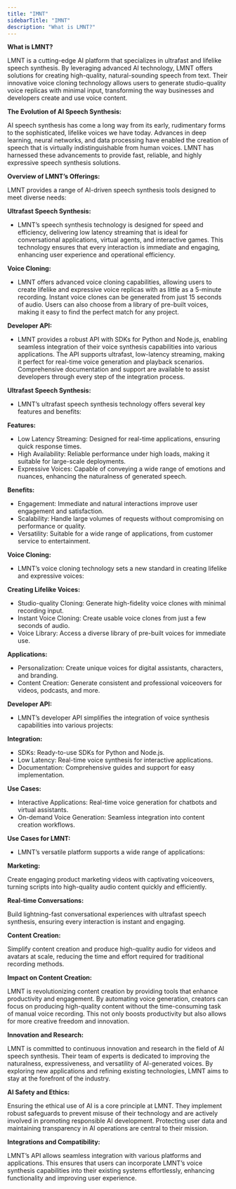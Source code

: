 ```yaml
---
title: "IMNT"
sidebarTitle: "IMNT"
description: "What is LMNT?"
---
```


**What is LMNT?**

LMNT is a cutting-edge AI platform that specializes in ultrafast and lifelike speech synthesis. By leveraging advanced AI technology, LMNT offers solutions for creating high-quality, natural-sounding speech from text. Their innovative voice cloning technology allows users to generate studio-quality voice replicas with minimal input, transforming the way businesses and developers create and use voice content.

**The Evolution of AI Speech Synthesis:**

AI speech synthesis has come a long way from its early, rudimentary forms to the sophisticated, lifelike voices we have today. Advances in deep learning, neural networks, and data processing have enabled the creation of speech that is virtually indistinguishable from human voices. LMNT has harnessed these advancements to provide fast, reliable, and highly expressive speech synthesis solutions.

**Overview of LMNT’s Offerings:**

LMNT provides a range of AI-driven speech synthesis tools designed to meet diverse needs:

**Ultrafast Speech Synthesis:**

- LMNT’s speech synthesis technology is designed for speed and efficiency, delivering low latency streaming that is ideal for conversational applications, virtual agents, and interactive games. This technology ensures that every interaction is immediate and engaging, enhancing user experience and operational efficiency.


**Voice Cloning:**

- LMNT offers advanced voice cloning capabilities, allowing users to create lifelike and expressive voice replicas with as little as a 5-minute recording. Instant voice clones can be generated from just 15 seconds of audio. Users can also choose from a library of pre-built voices, making it easy to find the perfect match for any project.

**Developer API:**

- LMNT provides a robust API with SDKs for Python and Node.js, enabling seamless integration of their voice synthesis capabilities into various applications. The API supports ultrafast, low-latency streaming, making it perfect for real-time voice generation and playback scenarios. Comprehensive documentation and support are available to assist developers through every step of the integration process.

**Ultrafast Speech Synthesis:**

- LMNT’s ultrafast speech synthesis technology offers several key features and benefits:

**Features:**

- Low Latency Streaming: Designed for real-time applications, ensuring quick response times.
- High Availability: Reliable performance under high loads, making it suitable for large-scale deployments.
- Expressive Voices: Capable of conveying a wide range of emotions and nuances, enhancing the naturalness of generated speech.

**Benefits:**

- Engagement: Immediate and natural interactions improve user engagement and satisfaction.
- Scalability: Handle large volumes of requests without compromising on performance or quality.
- Versatility: Suitable for a wide range of applications, from customer service to entertainment.

**Voice Cloning:**

- LMNT’s voice cloning technology sets a new standard in creating lifelike and expressive voices:

**Creating Lifelike Voices:**

- Studio-quality Cloning: Generate high-fidelity voice clones with minimal recording input.
- Instant Voice Cloning: Create usable voice clones from just a few seconds of audio.
- Voice Library: Access a diverse library of pre-built voices for immediate use.

**Applications:**

- Personalization: Create unique voices for digital assistants, characters, and branding.
- Content Creation: Generate consistent and professional voiceovers for videos, podcasts, and more.

**Developer API:**

- LMNT’s developer API simplifies the integration of voice synthesis capabilities into various projects:

**Integration:**

- SDKs: Ready-to-use SDKs for Python and Node.js.
- Low Latency: Real-time voice synthesis for interactive applications.
- Documentation: Comprehensive guides and support for easy implementation.

**Use Cases:**

- Interactive Applications: Real-time voice generation for chatbots and virtual assistants.
- On-demand Voice Generation: Seamless integration into content creation workflows.

**Use Cases for LMNT:**

- LMNT’s versatile platform supports a wide range of applications:

**Marketing:**

Create engaging product marketing videos with captivating voiceovers, turning scripts into high-quality audio content quickly and efficiently.

**Real-time Conversations:**

Build lightning-fast conversational experiences with ultrafast speech synthesis, ensuring every interaction is instant and engaging.

**Content Creation:**

Simplify content creation and produce high-quality audio for videos and avatars at scale, reducing the time and effort required for traditional recording methods.

**Impact on Content Creation:**

LMNT is revolutionizing content creation by providing tools that enhance productivity and engagement. By automating voice generation, creators can focus on producing high-quality content without the time-consuming task of manual voice recording. This not only boosts productivity but also allows for more creative freedom and innovation.

**Innovation and Research:**

LMNT is committed to continuous innovation and research in the field of AI speech synthesis. Their team of experts is dedicated to improving the naturalness, expressiveness, and versatility of AI-generated voices. By exploring new applications and refining existing technologies, LMNT aims to stay at the forefront of the industry.

**AI Safety and Ethics:**

Ensuring the ethical use of AI is a core principle at LMNT. They implement robust safeguards to prevent misuse of their technology and are actively involved in promoting responsible AI development. Protecting user data and maintaining transparency in AI operations are central to their mission.

**Integrations and Compatibility:**

LMNT’s API allows seamless integration with various platforms and applications. This ensures that users can incorporate LMNT’s voice synthesis capabilities into their existing systems effortlessly, enhancing functionality and improving user experience.